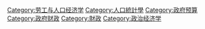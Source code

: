 [[Category:劳工与人口经济学|Category:劳工与人口经济学]]
[[Category:人口統計學|Category:人口統計學]]
[[Category:政府预算|Category:政府预算]]
[[Category:政府财政|Category:政府财政]]
[[Category:財政|Category:財政]]
[[Category:政治经济学|Category:政治经济学]]